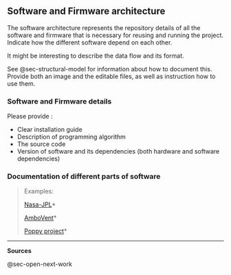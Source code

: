 ## Software and Firmware architecture {#sec-software-and-firmware-architecture}

The software architecture represents the repository details of all the software and firmware that is necessary for reusing and running the project.
Indicate how the different software depend on each other. 

It might be interesting to describe the data flow and its format.

See @sec-structural-model for information about how to document this.
Provide both an image and the editable files, as well as instruction how to use them.


### Software and Firmware details

Please provide :

-   Clear installation guide
-   Description of programming algorithm
-   The source code
-   Version of software and its dependencies (both hardware and software dependencies)

### Documentation of different parts of software 

> Examples:
>
> [Nasa-JPL](https://github.com/nasa-jpl/open-source-rover/tree/master/software)\*
>
> [AmboVent](https://github.com/AmboVent-1690-108/AmboVent/tree/master/3-Software)\*
>
> [Poppy project](https://docs.poppy-project.org/en/installation/)\*

------------------------------------------------------------------------

**Sources**

@sec-open-next-work
